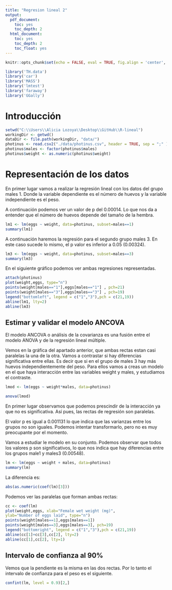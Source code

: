 ```yaml
---
title: "Regresion lineal 2"
output:
  pdf_document:
    toc: yes
    toc_depth: 2
  html_document:
    toc: yes
    toc_depth: 2
    toc_float: yes
---
```


```r
knitr::opts_chunk$set(echo = FALSE, eval = TRUE, fig.align = 'center', message = TRUE, cache = TRUE)
```

```r
library('TH.data')
library('car')
library('MASS')
library('lmtest')
library('faraway')
library('GGally')
```

# Introducción

```r
setwd("C:\\Users\\Alicia Lozoya\\Desktop\\GitHub\\R-lineal")
workingDir <- getwd()
dataDir <- file.path(workingDir, "data/")
photinus <- read.csv2("./data/photinus.csv", header = TRUE, sep = ";" )
photinus$males <- factor(photinus$males)
photinus$weight <- as.numeric(photinus$weight)
```

# Representación de los datos

En primer lugar vamos a realizar la regresión lineal con los datos del grupo males 1. Donde la variable dependiente es el número de huevos y la variable independiente es el peso.

A continuación podemos ver un valor de p del 0.00014. Lo que nos da a entender que el número de huevos depende del tamaño de la hembra.

```r
lm1 <- lm(eggs ~ weight, data=photinus, subset=males==1)
summary(lm1)
```
A continuación haremos la regresión para el segundo grupo males 3. En este caso sucede lo mismo, el p valor es inferior a 0.05 (0.00324).

```r
lm3 <- lm(eggs ~ weight, data=photinus, subset=males==3)
summary(lm3)
```
En el siguiente gráfico podemos ver ambas regresiones representadas.
```r
attach(photinus)
plot(weight,eggs, type="n")
points(weight[males=="1"],eggs[males=="1"] , pch=21)
points(weight[males=="3"],eggs[males=="3"] , pch=19)
legend("bottomleft", legend = c("1","3"),pch = c(21,19))
abline(lm1, lty=2)
abline(lm3)
```
## Estimar y validar el modelo ANCOVA

El modelo ANCOVA o análisis de la covarianza es una fusión entre el modelo ANOVA y de la regresión lineal múltiple. 

Vemos en la gráfica del apartado anterior, que ambas rectas estan casi paralelas la una de la otra. Vamos a contrastar si hay diferencias significativa entre ellas. Es decir que si en el grupo de males 3 hay más huevos independientemente del peso. Para ellos vamos a creas un modelo en el que haya interacción entre las variables weight y males, y estudiamos el contraste.

```r
lmod <- lm(eggs ~ weight*males, data=photinus)

anova(lmod)
```
En primer lugar observamos que podemos prescindir de la interacción ya que no es significativa. Así pues,
las rectas de regresión son paralelas.




El valor p es igual a 0.001131 lo que indica que las varianzas entre los grupos no son iguales. Podemos intentar transformarlo, pero no es muy preocupante por el momento.

Vamos a estudiar le modelo en su conjunto. Podemos observar que todos los valores p son significativos, lo que nos indica que hay diferencias entre los grupos male1 y males3 (0.00548). 

```r
lm <- lm(eggs ~ weight + males, data=photinus)
summary(lm)
```
La diferencia es:
```r
abs(as.numeric(coef(lm)[3]))
```
Podemos ver las paralelas que forman ambas rectas:

```r
cc <- coef(lm)
plot(weight,eggs, xlab="Female wet weight (mg)",
ylab="Number of eggs laid", type="n")
points(weight[males==1],eggs[males==1])
points(weight[males==3],eggs[males==3], pch=19)
legend("bottomright", legend = c("1","3"),pch = c(21,19))
abline(cc[1]+cc[3],cc[2], lty=2)
abline(cc[1],cc[2], lty=1)
```
## Intervalo de confianza al 90%

Vemos que la pendiente es la misma en las dos rectas. Por lo tanto el intervalo de confianza para el peso es el siguiente.

```r
confint(lm, level = 0.9)[2,]
```




